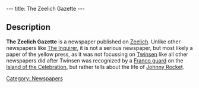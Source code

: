 ---
title: The Zeelich Gazette
---

{{Quote|
Quote="THE ZEELICH GAZETTE: ...Johnny Rocket at the Imperial! Zeelich's brightest star, the first explorer to set foot on Twinsun, now lives on Otringal..."|
Character=Headline of an issue of The Zeelich Gazette}}

== Description ==
'''The Zeelich Gazette''' is a newspaper published on [[Zeelich]]. Unlike other newspapers like [[The Inquirer]], it is not a serious newspaper, but most likely a paper of the yellow press, as it was not focussing on [[Twinsen]] like all other newspapers did after Twinsen was recognized by a [[Franco guard]] on the [[Island of the Celebration]], but rather tells about the life of [[Johnny Rocket]].

[[Category: Newspapers]]